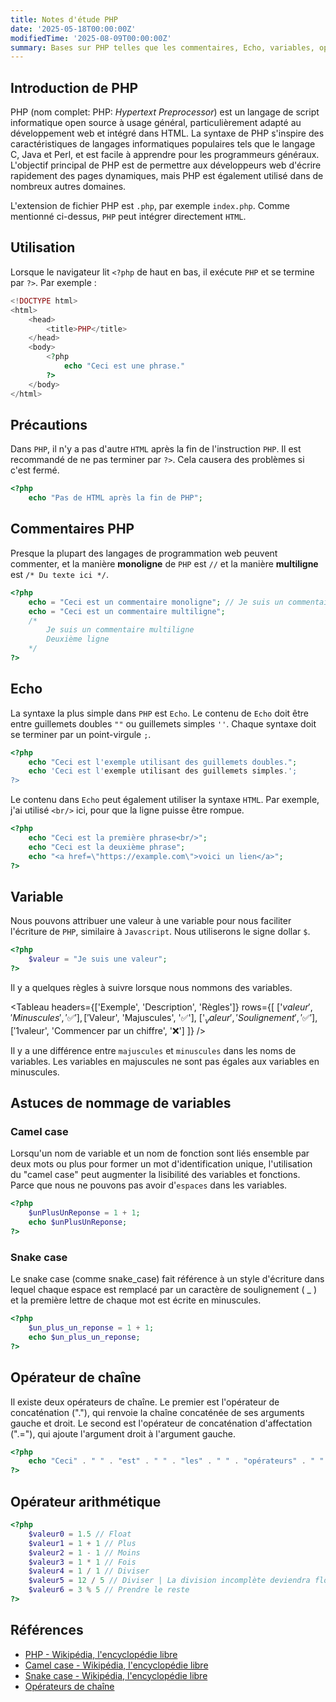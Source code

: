 ```yaml
---
title: Notes d'étude PHP
date: '2025-05-18T00:00:00Z'
modifiedTime: '2025-08-09T00:00:00Z'
summary: Bases sur PHP telles que les commentaires, Echo, variables, opérateurs arithmétiques
---
```


## Introduction de PHP

PHP (nom complet: PHP: _Hypertext Preprocessor_) est un langage de script informatique open source à usage général, particulièrement adapté au développement web et intégré dans HTML. La syntaxe de PHP s'inspire des caractéristiques de langages informatiques populaires tels que le langage C, Java et Perl, et est facile à apprendre pour les programmeurs généraux. L'objectif principal de PHP est de permettre aux développeurs web d'écrire rapidement des pages dynamiques, mais PHP est également utilisé dans de nombreux autres domaines.

L'extension de fichier PHP est `.php`, par exemple `index.php`. Comme mentionné ci-dessus, `PHP` peut intégrer directement `HTML`.

## Utilisation

Lorsque le navigateur lit `<?php` de haut en bas, il exécute `PHP` et se termine par `?>`. Par exemple :

```php
<!DOCTYPE html>
<html>
    <head>
        <title>PHP</title>
    </head>
    <body>
        <?php
            echo "Ceci est une phrase."
        ?>
    </body>
</html>
```

## Précautions

Dans `PHP`, il n'y a pas d'autre `HTML` après la fin de l'instruction `PHP`. Il est recommandé de ne pas terminer par `?>`. Cela causera des problèmes si c'est fermé.

```php
<?php
    echo "Pas de HTML après la fin de PHP";
```

## Commentaires PHP

Presque la plupart des langages de programmation web peuvent commenter, et la manière **monoligne** de `PHP` est `//` et la manière **multiligne** est `/* Du texte ici */`.

```php
<?php
    echo = "Ceci est un commentaire monoligne"; // Je suis un commentaire monoligne
    echo = "Ceci est un commentaire multiligne";
    /*
        Je suis un commentaire multiligne
        Deuxième ligne
    */
?>
```

## Echo

La syntaxe la plus simple dans `PHP` est `Echo`. Le contenu de `Echo` doit être entre guillemets doubles `""` ou guillemets simples `''`. Chaque syntaxe doit se terminer par un point-virgule `;`.

```php
<?php
    echo "Ceci est l'exemple utilisant des guillemets doubles.";
    echo 'Ceci est l'exemple utilisant des guillemets simples.';
?>
```

Le contenu dans `Echo` peut également utiliser la syntaxe `HTML`. Par exemple, j'ai utilisé `<br/>` ici, pour que la ligne puisse être rompue.

```php
<?php
    echo "Ceci est la première phrase<br/>";
    echo "Ceci est la deuxième phrase";
    echo "<a href=\"https://example.com\">voici un lien</a>";
?>
```

## Variable

Nous pouvons attribuer une valeur à une variable pour nous faciliter l'écriture de `PHP`, similaire à `Javascript`. Nous utiliserons le signe dollar `$`.

```php
<?php
    $valeur = "Je suis une valeur";
?>
```

Il y a quelques règles à suivre lorsque nous nommons des variables.

<Tableau
  headers={['Exemple', 'Description', 'Règles']}
  rows={[
    ['$valeur', 'Minuscules', '✅'],
    ['$Valeur', 'Majuscules', '✅'],
    ['$_valeur', 'Soulignement', '✅'],
    ['$1valeur', 'Commencer par un chiffre', '❌']
  ]}
/>

Il y a une différence entre `majuscules` et `minuscules` dans les noms de variables. Les variables en majuscules ne sont pas égales aux variables en minuscules.

## Astuces de nommage de variables

### Camel case

Lorsqu'un nom de variable et un nom de fonction sont liés ensemble par deux mots ou plus pour former un mot d'identification unique, l'utilisation du "camel case" peut augmenter la lisibilité des variables et fonctions. Parce que nous ne pouvons pas avoir d'`espaces` dans les variables.

```php
<?php
    $unPlusUnReponse = 1 + 1;
    echo $unPlusUnReponse;
?>
```

### Snake case

Le snake case (comme snake_case) fait référence à un style d'écriture dans lequel chaque espace est remplacé par un caractère de soulignement ( \_ ) et la première lettre de chaque mot est écrite en minuscules.

```php
<?php
    $un_plus_un_reponse = 1 + 1;
    echo $un_plus_un_reponse;
?>
```

## Opérateur de chaîne

Il existe deux opérateurs de chaîne. Le premier est l'opérateur de concaténation ("."), qui renvoie la chaîne concaténée de ses arguments gauche et droit. Le second est l'opérateur de concaténation d'affectation (".="), qui ajoute l'argument droit à l'argument gauche.

```php
<?php
    echo "Ceci" . " " . "est" . " " . "les" . " " . "opérateurs" . " " . "de" . " " . "chaîne" . ".";
?>
```

## Opérateur arithmétique

```php
<?php
    $valeur0 = 1.5 // Float
    $valeur1 = 1 + 1 // Plus
    $valeur2 = 1 - 1 // Moins
    $valeur3 = 1 * 1 // Fois
    $valeur4 = 1 / 1 // Diviser
    $valeur5 = 12 / 5 // Diviser | La division incomplète deviendra float, ce qui est différent des autres langages de programmation, php calculera le reste
    $valeur6 = 3 % 5 // Prendre le reste
?>
```

## Références

- [PHP - Wikipédia, l'encyclopédie libre](https://en.wikipedia.org/wiki/PHP)
- [Camel case - Wikipédia, l'encyclopédie libre](https://en.wikipedia.org/wiki/Camel_case)
- [Snake case - Wikipédia, l'encyclopédie libre](https://en.wikipedia.org/wiki/Snake_case)
- [Opérateurs de chaîne](https://www.php.net/manual/en/language.operators.string.php)